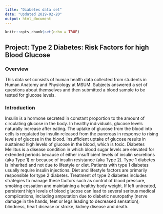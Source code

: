 ```yaml
---
title: "Diabetes data set"
date: "Updated 2019-02-20"
output: html_document
---
```


```r
knitr::opts_chunk$set(echo = TRUE)
```

## Project: Type 2 Diabetes: Risk Factors for high Blood Glucose

### Overview

This data set consists of human health data collected from students in Human Anatomy and Physiology at MSUM. Subjects answered a set of questions about themselves and then submitted a blood sample to be tested for glucose levels.

### Introduction

Insulin is a hormone secreted in constant proportion to the amount of circulating glucose in the body. In healthy individuals, glucose levels naturally increase after eating. The uptake of glucose from the blood into cells is regulated by insulin released from the pancreas in response to rising levels of glucose in the blood. Insufficient uptake of glucose results in sustained high levels of glucose in the blood, which is toxic. Diabetes Mellitus is a disease condition in which blood sugar levels are elevated for extended periods because of either insufficient levels of insulin secretions (aka Type 1) or because of insulin resistance (aka Type 2). Type 1 diabetes is inherited and not due to lifestyle or diet. Patients with type 1 diabetes usually require insulin injections. Diet and lifestyle factors are primarily responsible for type 2 diabetes. Treatment of type 2 diabetes includes strategies to manage these factors such as control of blood pressure, smoking cessation and maintaining a healthy body weight. If left untreated, persistent high levels of blood glucose can lead to several serious medical complications, including amputation due to diabetic neuropathy (nerve damage in the hands, feet or legs leading to decreased sensation); blindness, heart disease or stroke, kidney disease and death. 